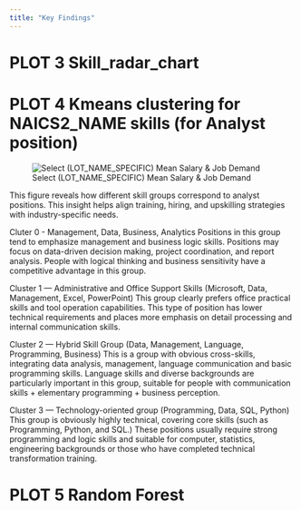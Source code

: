 ```yaml
---
title: "Key Findings"
---
```


# PLOT 3 Skill_radar_chart


# PLOT 4 Kmeans clustering for NAICS2_NAME skills (for Analyst position)
![Select (LOT_NAME_SPECIFIC) Mean Salary & Job Demand](output/Kmeans_clustering_for_skills.png) 

This figure reveals how different skill groups correspond to analyst positions. This insight helps align training, hiring, and upskilling strategies with industry-specific needs. 

Cluter 0 - Management, Data, Business, Analytics
Positions in this group tend to emphasize management and business logic skills. Positions may focus on data-driven decision making, project coordination, and report analysis. People with logical thinking and business sensitivity have a competitive advantage in this group.

Cluster 1 — Administrative and Office Support Skills (Microsoft, Data, Management, Excel, PowerPoint)
This group clearly prefers office practical skills and tool operation capabilities. This type of position has lower technical requirements and places more emphasis on detail processing and internal communication skills.

Cluster 2 — Hybrid Skill Group (Data, Management, Language, Programming, Business)
This is a group with obvious cross-skills, integrating data analysis, management, language communication and basic programming skills. Language skills and diverse backgrounds are particularly important in this group, suitable for people with communication skills + elementary programming + business perception.

Cluster 3 — Technology-oriented group (Programming, Data, SQL, Python)
This group is obviously highly technical, covering core skills (such as Programming, Python, and SQL.) These positions usually require strong programming and logic skills and suitable for computer, statistics, engineering backgrounds or those who have completed technical transformation training.


# PLOT 5 Random Forest 